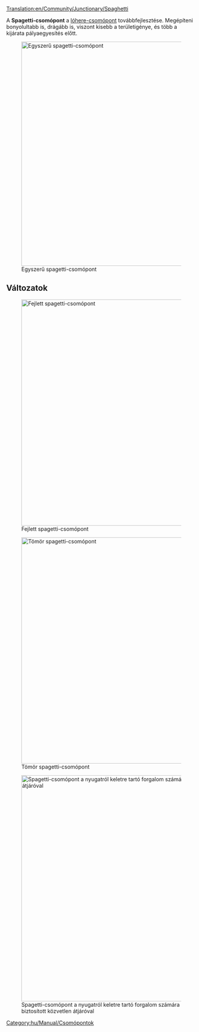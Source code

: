[[Translation:en/Community/Junctionary/Spaghetti]]

{{hu/Community/Junctionary/Csomópontmenü}}
A '''Spagetti-csomópont''' a [[hu/Community/Junctionary/Csomópont/Lóhere|lóhere-csomópont]] továbbfejlesztése. Megépíteni bonyolultabb is, drágább is, viszont kisebb a területigénye, és több a kijárata pályaegyesítés előtt.

[[File:en/Community/Junctionary/Spaghetti.png|none|thumb|595px|Egyszerű spagetti-csomópont]]

{{hu/Community/Junctionary/Csomópontok tulajdonságai|Drága|3|1|0|1|1|0|1|0|0|2|0||Vonat lerobbanása csak egy tengely balra kanyarodó forgalmára hat.|
*Sok vonat egyidejű kezelésére képes.
*A négy főirányból kettőben U-fordulóként is működik.
*Komoly területigénye van.
*Egyik tengelye mentén a vonatok pályája egyesül, mielőtt szétosztása kerülne.
*Úgy építsd meg, hogy a leghosszabb vonatod teljesen elférjen az egyik kanyarodó pályán anélkül, hogy a fővonal forgalmát akadályozná.
*Terület: 16 x 16
}}

==Változatok==
[[File:en/Community/Junctionary/Spaghetti 2.png|none|thumb|600px|Fejlett spagetti-csomópont]]

[[File:en/Community/Junctionary/Spaghetti compact.jpeg|none|thumb|600px|Tömör spagetti-csomópont]]

[[File:en/Community/Junctionary/Altered spaghetti.png|none|thumb|600px|Spagetti-csomópont a nyugatról keletre tartó forgalom számára biztosított közvetlen átjáróval]]

[[Category:hu/Manual/Csomópontok]]